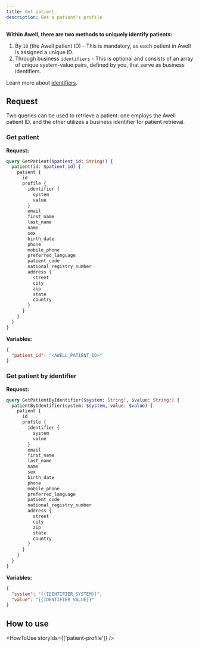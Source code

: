 ```yaml
---
title: Get patient
description: Get a patient's profile
---
```


**Within Awell, there are two methods to uniquely identify patients:**

1. By `ID` (the Awell patient ID) - This is mandatory, as each patient in Awell is assigned a unique ID.
2. Through business `identifiers` - This is optional and consists of an array of unique system-value pairs, defined by you, that serve as business identifiers.

Learn more about [identifiers](/awell-orchestration/docs/misc/patient-identifiers).

## Request

Two queries can be used to retrieve a patient: one employs the Awell patient ID, and the other utilizes a business identifier for patient retrieval.

### Get patient

**Request:**

```graphql
query GetPatient($patient_id: String!) {
  patient(id: $patient_id) {
    patient {
      id
      profile {
        identifier {
          system
          value
        }
        email
        first_name
        last_name
        name
        sex
        birth_date
        phone
        mobile_phone
        preferred_language
        patient_code
        national_registry_number
        address {
          street
          city
          zip
          state
          country
        }
      }
    }
  }
}
```

**Variables:**

```json
{
  "patient_id": "<AWELL_PATIENT_ID>"
}
```

### Get patient by identifier

**Request:**

```graphql
query GetPatientByIdentifier($system: String!, $value: String!) {
  patientByIdentifier(system: $system, value: $value) {
    patient {
      id
      profile {
        identifier {
          system
          value
        }
        email
        first_name
        last_name
        name
        sex
        birth_date
        phone
        mobile_phone
        preferred_language
        patient_code
        national_registry_number
        address {
          street
          city
          zip
          state
          country
        }
      }
    }
  }
}
```

**Variables:**

```json
{
  "system": "{{IDENTIFIER_SYSTEM}}",
  "value": "{{IDENTIFIER_VALUE}}"
}
```

## How to use

<HowToUse storyIds={['patient-profile']} />
